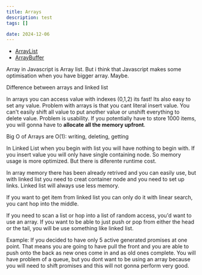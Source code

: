 ```yaml
---
title: Arrays
description: test
tags: []

date: 2024-12-06
---
```


- [ArrayList](/algorithms/arrays/array-list)
- [ArrayBuffer](/algorithms/arrays/array-buffer)

<Callout>
  Array in Javascript is Array list. But i think that Javascript makes some
  optimisation when you have bigger array. Maybe.
</Callout>

Difference between arrays and linked list

In arrays you can access value with indexes (0,1,2) its fast!
Its also easy to set any value.
Problem with arrays is that you cant literal insert value. You can't easily shift all value to put another value or unshift everything to delete value.
Problem is usability. If you potentially have to store 1000 items, you will gonna have to **allocate all the memory upfront**.

Big O of Arrays are O(1): writing, deleting, getting

In Linked List
when you begin with list you will have nothing to begin with. If you insert value you will only have single containing node. So memory usage is more optimized. But there is diferente runtime cost.

In array memory there has been already retrived and you can easily use, but with linked list you need to creat container node and you need to set up links.
Linked list will always use less memory.

If you want to get item from linked list you can only do it with linear search, you cant hop into the middle.

If you need to scan a list or hop into a list of random access, you'd want to use an array. If you want to be able to just push or pop from either the head or the tail, you will be use something like linked list.

Example:
If you decided to have only 5 active generated promises at one point. That means you are going to have pull the front and you are able to push onto the back as new ones come in and as old ones complete. You will have problem of a queue, but you dont want to be using an array because you will need to shift promises and this will not gonna perform very good.
